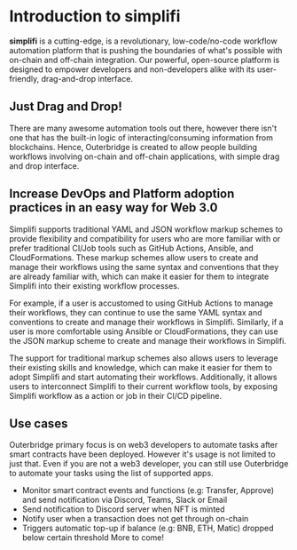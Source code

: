 
# Introduction to simplifi

**simplifi** is a cutting-edge, is a revolutionary, low-code/no-code workflow automation platform that is pushing the boundaries of what's possible with on-chain and off-chain integration. Our powerful, open-source platform is designed to empower developers and non-developers alike with its user-friendly, drag-and-drop interface.

## Just Drag and Drop!
There are many awesome automation tools out there, however there isn't one that has the built-in logic of interacting/consuming information from blockchains. Hence, Outerbridge is created to allow people building workflows involving on-chain and off-chain applications, with simple drag and drop interface.

## Increase DevOps and Platform adoption practices in an easy way for Web 3.0
Simplifi supports traditional YAML and JSON workflow markup schemes to provide flexibility and compatibility for users who are more familiar with or prefer traditional CI/Job tools such as GitHub Actions, Ansible, and CloudFormations. These markup schemes allow users to create and manage their workflows using the same syntax and conventions that they are already familiar with, which can make it easier for them to integrate Simplifi into their existing workflow processes.

For example, if a user is accustomed to using GitHub Actions to manage their workflows, they can continue to use the same YAML syntax and conventions to create and manage their workflows in Simplifi. Similarly, if a user is more comfortable using Ansible or CloudFormations, they can use the JSON markup scheme to create and manage their workflows in Simplifi.

The support for traditional markup schemes also allows users to leverage their existing skills and knowledge, which can make it easier for them to adopt Simplifi and start automating their workflows. Additionally, it allows users to interconnect Simplifi to their current workflow tools, by exposing Simplifi workflow as a action or job in their CI/CD pipeline.

## Use cases
Outerbridge primary focus is on web3 developers to automate tasks after smart contracts have been deployed. However it's usage is not limited to just that. Even if you are not a web3 developer, you can still use Outerbridge to automate your tasks using the list of supported apps.
- Monitor smart contract events and functions (e.g: Transfer, Approve) and send notification via Discord, Teams, Slack or Email
- Send notification to Discord server when NFT is minted
- Notify user when a transaction does not get through on-chain
- Triggers automatic top-up if balance (e.g: BNB, ETH, Matic) dropped below certain threshold
More to come!
